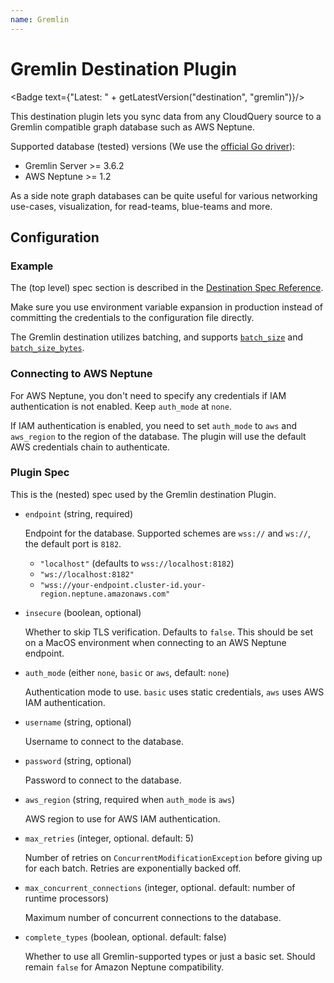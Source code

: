 ```yaml
---
name: Gremlin
---
```

# Gremlin Destination Plugin


<Badge text={"Latest: " + getLatestVersion("destination", "gremlin")}/>

This destination plugin lets you sync data from any CloudQuery source to a Gremlin compatible graph database such as AWS Neptune.

Supported database (tested) versions (We use the [official Go driver](https://github.com/apache/tinkerpop/tree/master/gremlin-go)):

- Gremlin Server >= 3.6.2
- AWS Neptune >= 1.2

As a side note graph databases can be quite useful for various networking use-cases, visualization, for read-teams, blue-teams and more.

## Configuration

### Example

<Configuration />

The (top level) spec section is described in the [Destination Spec Reference](/docs/reference/destination-spec).

<Callout type="info">
Make sure you use environment variable expansion in production instead of committing the credentials to the configuration file directly.
</Callout>

The Gremlin destination utilizes batching, and supports [`batch_size`](/docs/reference/destination-spec#batch_size) and [`batch_size_bytes`](/docs/reference/destination-spec#batch_size_bytes).

### Connecting to AWS Neptune

For AWS Neptune, you don't need to specify any credentials if IAM authentication is not enabled. Keep `auth_mode` at `none`.

If IAM authentication is enabled, you need to set `auth_mode` to `aws` and `aws_region` to the region of the database. The plugin will use the default AWS credentials chain to authenticate.

### Plugin Spec

This is the (nested) spec used by the Gremlin destination Plugin.

- `endpoint` (string, required)

  Endpoint for the database. Supported schemes are `wss://` and `ws://`, the default port is `8182`.

  - `"localhost"` (defaults to `wss://localhost:8182`)
  - `"ws://localhost:8182"`
  - `"wss://your-endpoint.cluster-id.your-region.neptune.amazonaws.com"`

- `insecure` (boolean, optional)

  Whether to skip TLS verification. Defaults to `false`. This should be set on a MacOS environment when connecting to an AWS Neptune endpoint.

- `auth_mode` (either `none`, `basic` or `aws`, default: `none`)

  Authentication mode to use. `basic` uses static credentials, `aws` uses AWS IAM authentication.

- `username` (string, optional)

  Username to connect to the database.

- `password` (string, optional)

  Password to connect to the database.

- `aws_region` (string, required when `auth_mode` is `aws`)

  AWS region to use for AWS IAM authentication.

- `max_retries` (integer, optional. default: 5)

  Number of retries on `ConcurrentModificationException` before giving up for each batch. Retries are exponentially backed off.

- `max_concurrent_connections` (integer, optional. default: number of runtime processors)

  Maximum number of concurrent connections to the database.

- `complete_types` (boolean, optional. default: false)

  Whether to use all Gremlin-supported types or just a basic set. Should remain `false` for Amazon Neptune compatibility.
